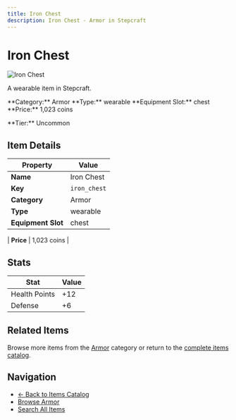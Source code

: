```yaml
---
title: Iron Chest
description: Iron Chest - Armor in Stepcraft
---
```


# Iron Chest

<div className="flex items-start gap-6 mb-8">
  <div className="flex-shrink-0">
    <img src="/assets/resources/smithing/iron_chest.png" alt="Iron Chest" className="w-24 h-24 border rounded-lg" />
  </div>
  <div className="flex-1">
    <div className="space-y-2">
      <p className="text-lg text-muted-foreground">A wearable item in Stepcraft.</p>
      <div className="flex flex-wrap gap-4 text-sm">
        <span className="px-2 py-1 bg-blue-100 dark:bg-blue-900 rounded-md">
          **Category:** Armor
        </span>
        <span className="px-2 py-1 bg-green-100 dark:bg-green-900 rounded-md">
          **Type:** wearable
        </span>
        <span className="px-2 py-1 bg-purple-100 dark:bg-purple-900 rounded-md">
          **Equipment Slot:** chest
        </span>
        <span className="px-2 py-1 bg-yellow-100 dark:bg-yellow-900 rounded-md">
          **Price:** 1,023 coins
        </span>
      </div>
      <p className="text-sm font-medium">**Tier:** Uncommon</p>
    </div>
  </div>
</div>

## Item Details

| Property | Value |
|----------|-------|
| **Name** | Iron Chest |
| **Key** | `iron_chest` |
| **Category** | Armor |
| **Type** | wearable |
| **Equipment Slot** | chest |

| **Price** | 1,023 coins |


## Stats

| Stat | Value |
|------|-------|
| Health Points | +12 |
| Defense | +6 |

## Related Items

Browse more items from the [Armor](/items#armor) category or return to the [complete items catalog](/items).

## Navigation

- [← Back to Items Catalog](/items)
- [Browse Armor](/items#armor)
- [Search All Items](/items)
